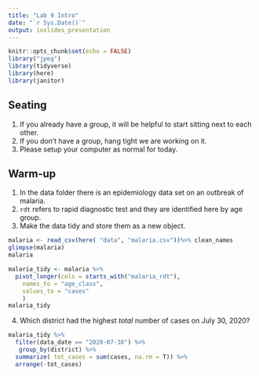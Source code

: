```yaml
---
title: "Lab 9 Intro"
date: "`r Sys.Date()`"
output: ioslides_presentation
---
```


```r
knitr::opts_chunk$set(echo = FALSE)
library("jpeg")
library(tidyverse)
library(here)
library(janitor)
```

## Seating
1. If you already have a group, it will be helpful to start sitting next to each other.
2. If you don't have a group, hang tight we are working on it.
3. Please setup your computer as normal for today.

## Warm-up
1. In the data folder there is an epidemiology data set on an outbreak of malaria.
2. `rdt` refers to rapid diagnostic test and they are identified here by age group.
3. Make the data tidy and store them as a new object.
```r
malaria <- read_csv(here( "data", "malaria.csv"))%>% clean_names
glimpse(malaria)
malaria 

```
```r
malaria_tidy <- malaria %>% 
  pivot_longer(cols = starts_with("malaria_rdt"),
    names_to = "age_class",
    values_to = "cases"
    ) 
malaria_tidy
```

4. Which district had the highest *total* number of cases on July 30, 2020?
```r
malaria_tidy %>% 
  filter(data_date == "2020-07-30") %>% 
   group_by(district) %>% 
  summarize( tot_cases = sum(cases, na.rm = T)) %>% 
  arrange(-tot_cases)

```


